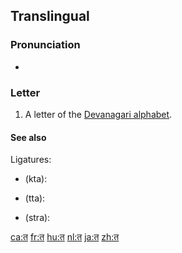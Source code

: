 {{Devanagari character info|hex=924|name=DEVANAGARI LETTER TA|image=[[File:Deva-त-order.gif|100px]]}}
==Translingual==

===Pronunciation===
* {{IPA|/t̪ə/|lang=mul}}

===Letter===
{{mul-Deva|ta}}

# A letter of the [[Devanagari alphabet]].

====See also====
Ligatures:
* {{Deva|[[क्त]]}} (kta): {{compound|lang=mul|क|त|sc=Deva|nocat=1}}
* {{Deva|[[त्त]]}} (tta): {{compound|lang=mul|त|त|sc=Deva|nocat=1}}
* {{Deva|[[स्त्र]]}} (stra): {{compound|lang=mul|स|त|र|sc=Deva|nocat=1}}

[[ca:त]]
[[fr:त]]
[[hu:त]]
[[nl:त]]
[[ja:त]]
[[zh:त]]
